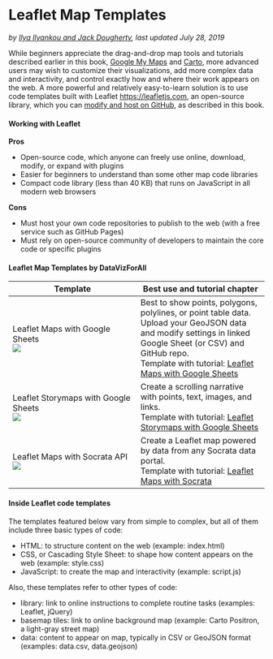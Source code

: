 # Leaflet Map Templates {#leaflet}
*by [Ilya Ilyankou and Jack Dougherty](authors), last updated July 28, 2019*

While beginners appreciate the drag-and-drop map tools and tutorials described earlier in this book, [Google My Maps](mymaps) and [Carto](carto), more advanced users may wish to customize their visualizations, add more complex data and interactivity, and control exactly how and where their work appears on the web. A more powerful and relatively easy-to-learn solution is to use code templates built with Leaflet <https://leafletjs.com>, an open-source library, which you can [modify and host on GitHub](github), as described in this book.

#### Working with Leaflet

**Pros**

- Open-source code, which anyone can freely use online, download, modify, or expand with plugins
- Easier for beginners to understand than some other map code libraries
- Compact code library (less than 40 KB) that runs on JavaScript in all modern web browsers

**Cons**

- Must host your own code repositories to publish to the web (with a free service such as GitHub Pages)
- Must rely on open-source community of developers to maintain the core code or specific plugins

#### Leaflet Map Templates by DataVizForAll

| Template | Best use and tutorial chapter |
| --- | --- |
| Leaflet Maps with Google Sheets<br> ![](images/13-leaflet/leaflet-maps-with-google-sheets.png) | Best to show points, polygons, polylines, or point table data. Upload your GeoJSON data and modify settings in linked Google Sheet (or CSV) and GitHub repo. <br>Template with tutorial: [Leaflet Maps with Google Sheets](leaflet-maps-with-google-sheets) |
| Leaflet Storymaps with Google Sheets<br> ![](images/13-leaflet/leaflet-storymaps-with-google-sheets.png) | Create a scrolling narrative with points, text, images, and links. <br>Template with tutorial: [Leaflet Storymaps with Google Sheets](leaflet-storymaps-with-google-sheets) |
| Leaflet Maps with Socrata API<br> ![](images/13-leaflet/leaflet-socrata-api-control-layers.png) | Create a Leaflet map powered by data from any Socrata data portal. <br>Template with tutorial: [Leaflet Maps with Socrata](leaflet-maps-with-socrata) |

#### Inside Leaflet code templates {-}
The templates featured below vary from simple to complex, but all of them include three basic types of code:

- HTML: to structure content on the web (example: index.html)
- CSS, or Cascading Style Sheet: to shape how content appears on the web (example: style.css)
- JavaScript: to create the map and interactivity  (example: script.js)

Also, these templates refer to other types of code:

- library: link to online instructions to complete routine tasks (examples: Leaflet, jQuery)
- basemap tiles: link to online background map (example: Carto Positron, a light-gray street map)
- data: content to appear on map, typically in CSV or GeoJSON format (examples: data.csv, data.geojson)
